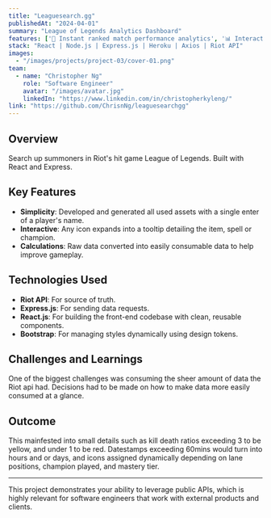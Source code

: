 ```yaml
---
title: "Leaguesearch.gg"
publishedAt: "2024-04-01"
summary: "League of Legends Analytics Dashboard"
features: ['🎯 Instant ranked match performance analytics', '📊 Interactive post-game summaries (champion builds, KDA trends)', '⚡ Responsive design for quick in-game lookups', '🔗 Direct Riot Games API integration']
stack: "React | Node.js | Express.js | Heroku | Axios | Riot API"
images:
  - "/images/projects/project-03/cover-01.png"
team:
  - name: "Christopher Ng"
    role: "Software Engineer"
    avatar: "/images/avatar.jpg"
    linkedIn: "https://www.linkedin.com/in/christopherkyleng/"
link: "https://github.com/ChrisnNg/leaguesearchgg"
---
```


## Overview

Search up summoners in Riot's hit game League of Legends. Built with React and Express.

## Key Features

- **Simplicity**: Developed and generated all used assets with a single enter of a player's name.
- **Interactive**: Any icon expands into a tooltip detailing the item, spell or champion.
- **Calculations**: Raw data converted into easily consumable data to help improve gameplay.

## Technologies Used

- **Riot API**: For source of truth.
- **Express.js**: For sending data requests.
- **React.js**: For building the front-end codebase with clean, reusable components.
- **Bootstrap**: For managing styles dynamically using design tokens.

## Challenges and Learnings

One of the biggest challenges was consuming the sheer amount of data the Riot api had. Decisions had to be made on how to make data more easily consumed at a glance.

## Outcome

This mainfested into small details such as kill death ratios exceeding 3 to be yellow, and under 1 to be red. Datestamps exceeding 60mins would turn into hours and or days, and icons assigned dynamically depending on
lane positions, champion played, and mastery tier.

---

This project demonstrates your ability to leverage public APIs, which is highly relevant for software engineers that work with external products and clients.
